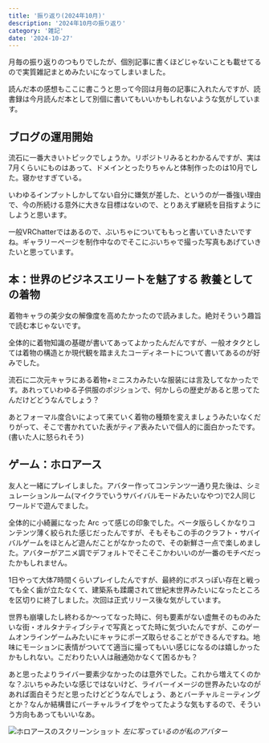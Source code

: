 ```yaml
---
title: '振り返り(2024年10月)'
description: '2024年10月の振り返り'
category: '雑記'
date: '2024-10-27'
---
```


月毎の振り返りのつもりでしたが、個別記事に書くほどじゃないことも載せてるので実質雑記まとめみたいになってしまいました。

読んだ本の感想もここに書こうと思って今回は月毎の記事に入れたんですが、読書録は今月読んだ本として別個に書いてもいいかもしれないような気がしています。

## ブログの運用開始
流石に一番大きいトピックでしょうか。リポジトリみるとわかるんですが、実は7月くらいにものはあって、ドメインとったりちゃんと体制作ったのは10月でした。寝かせすぎている。

いわゆるインプットしかしてない自分に嫌気が差した、というのが一番強い理由で、今の所続ける意外に大きな目標はないので、とりあえず継続を目指すようにしようと思います。

一般VRChatterではあるので、ぶいちゃについてももっと書いていきたいですね。ギャラリーページを制作中なのでそこにぶいちゃで撮った写真もあげていきたいと思っています。

## 本：世界のビジネスエリートを魅了する 教養としての着物
着物キャラの美少女の解像度を高めたかったので読みました。絶対そういう趣旨で読む本じゃないです。

全体的に着物知識の基礎が書いてあってよかったんだんですが、一般オタクとしては着物の構造とか現代観を踏まえたコーディネートについて書いてあるのが好みでした。

流石に二次元キャラにある着物+ミニスカみたいな服装には言及してなかったです。あれっていわゆる子供服のポジションで、何かしらの歴史があると思ってたんだけどどうなんでしょう？

あとフォーマル度合いによって来ていく着物の種類を変えましょうみたいなくだりがって、そこで書かれていた表がティア表みたいで個人的に面白かったです。(書いた人に怒られそう)

## ゲーム：ホロアース
友人と一緒にプレイしました。アバター作ってコンテンツ一通り見た後は、シミュレーションルーム(マイクラでいうサバイバルモードみたいなやつ)で2人同じワールドで遊んでました。

全体的に小綺麗になった Arc って感じの印象でした。ベータ版らしくかなりコンテンツ薄く絞られた感じだったんですが、そもそもこの手のクラフト・サバイバルゲームをほとんど遊んだことがなかったので、その新鮮さ一点で楽しめました。アバターがアニメ調でデフォルトでそこそこかわいいのが一番のモチベだったかもしれません。

1日やって大体7時間くらいプレイしたんですが、最終的にボスっぽい存在と戦っても全く歯が立たなくて、建築系も蹂躙されて世紀末世界みたいになったところを区切りに終了しました。次回は正式リリース後な気がしています。

世界も崩壊したし終わるか〜ってなった時に、何も要素がない虚無そのものみたいな街・オルタナティブシティで写真とってた時に気づいたんですが、このゲームオンラインゲームみたいにキャラにポーズ取らせることができるんですね。地味にモーションに表情がついてて適当に撮ってもいい感じになるのは嬉しかったかもしれない。こだわりたい人は融通効かなくて困るかも？

あと思ったよりライバー要素少なかったのは意外でした。これから増えてくのかな？ぶいちゃみたいな感じではないけど、ライバーイメージの世界みたいなのがあれば面白そうだと思ったけどどうなんでしょう、あとバーチャルミーティングとか？なんか結構昔にバーチャルライブをやってたような気もするので、そういう方向もあってもいいなあ。

![ホロアースのスクリーンショット](https://r2.nanahayui.com/241027-01.png "ホロアースのスクリーンショット")
*左に写っているのが私のアバター*
